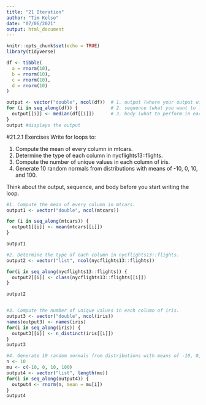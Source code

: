 ```yaml
---
title: "21 Iteration"
author: "Tim Kelso"
date: "07/06/2021"
output: html_document
---
```


```r
knitr::opts_chunk$set(echo = TRUE)
library(tidyverse)
```

```r
df <- tibble(
  a = rnorm(10),
  b = rnorm(10),
  c = rnorm(10),
  d = rnorm(10)
)

output <- vector("double", ncol(df))  # 1. output (where your output will be stored - a vector of numbers with length equal to the                                            number of columns in the dataframe)
for (i in seq_along(df)) {            # 2. sequence (what you want to loop over - each run of the loop will assign i to a                                                    different value from seq_along (safer equivalent to 1:length(x))
  output[[i]] <- median(df[[i]])      # 3. body (what to perform in each iteration for every value of i)
}
output #displays the output
```
#21.2.1 Exercises
Write for loops to:

1. Compute the mean of every column in mtcars.
2. Determine the type of each column in nycflights13::flights.
3. Compute the number of unique values in each column of iris.
4. Generate 10 random normals from distributions with means of -10, 0, 10, and 100.

Think about the output, sequence, and body before you start writing the loop.

``` r
#1. Compute the mean of every column in mtcars.
output1 <- vector("double", ncol(mtcars))

for (i in seq_along(mtcars)) {
  output1[[i]] <- mean(mtcars[[i]])
}

output1

#2. Determine the type of each column in nycflights13::flights.
output2 <- vector("list", ncol(nycflights13::flights))

for(i in seq_along(nycflights13::flights)) {
  output2[[i]] <- class(nycflights13::flights[[i]])
}

output2


#3. Compute the number of unique values in each column of iris.
output3 <- vector("double", ncol(iris))
names(output3) <- names(iris)
for(i in seq_along(iris)) {
  output3[[i]] <- n_distinct(iris[[i]])
}
output3

#4. Generate 10 random normals from distributions with means of -10, 0, 10, and 100.
n <- 10
mu <- c(-10, 0, 10, 100)
output4 <- vector("list", length(mu))
for(i in seq_along(output4)) {
  output4 <- rnorm(n, mean = mu[i])
}
output4
```